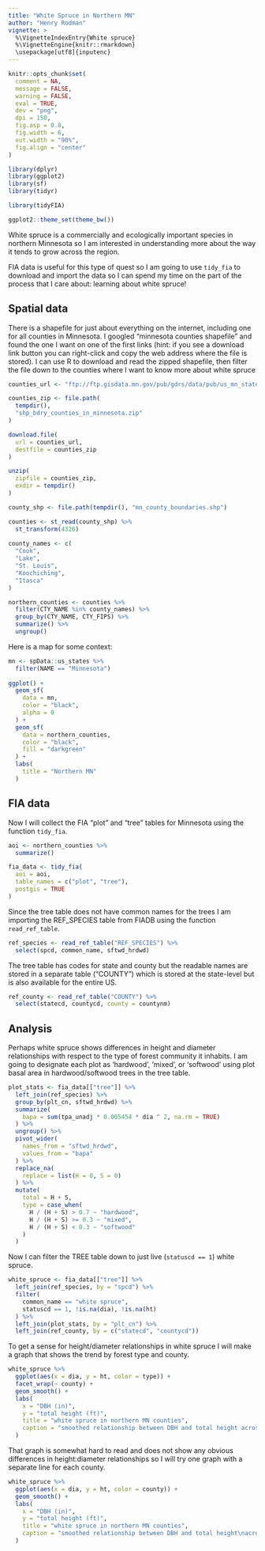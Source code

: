 ```yaml
---
title: "White Spruce in Northern MN"
author: "Henry Rodman"
vignette: >
  %\VignetteIndexEntry{White spruce}
  %\VignetteEngine{knitr::rmarkdown}
  \usepackage[utf8]{inputenc}
---
```


```r
knitr::opts_chunk$set(
  comment = NA,
  message = FALSE,
  warning = FALSE,
  eval = TRUE,
  dev = "png",
  dpi = 150,
  fig.asp = 0.8,
  fig.width = 6,
  out.width = "90%",
  fig.align = "center"
)
```

```r
library(dplyr)
library(ggplot2)
library(sf)
library(tidyr)

library(tidyFIA)

ggplot2::theme_set(theme_bw())
```

White spruce is a commercially and ecologically important species in northern Minnesota so I am interested in understanding more about the way it tends to grow across the region.

FIA data is useful for this type of quest so I am going to use `tidy_fia` to download and import the data so I can spend my time on the part of the process that I care about: learning about white spruce!

## Spatial data
There is a shapefile for just about everything on the internet, including one for all counties in Minnesota.
I googled "minnesota counties shapefile" and found the one I want on one of the first links (hint: if you see a download link button you can right-click and copy the web address where the file is stored).
I can use R to download and read the zipped shapefile, then filter the file down to the counties where I want to know more about white spruce
```r
counties_url <- "ftp://ftp.gisdata.mn.gov/pub/gdrs/data/pub/us_mn_state_dnr/bdry_counties_in_minnesota/shp_bdry_counties_in_minnesota.zip"

counties_zip <- file.path(
  tempdir(),
  "shp_bdry_counties_in_minnesota.zip"
)

download.file(
  url = counties_url,
  destfile = counties_zip
)

unzip(
  zipfile = counties_zip,
  exdir = tempdir()
)

county_shp <- file.path(tempdir(), "mn_county_boundaries.shp")

counties <- st_read(county_shp) %>%
  st_transform(4326)
  
county_names <- c(
  "Cook",
  "Lake",
  "St. Louis",
  "Koochiching",
  "Itasca"
)

northern_counties <- counties %>%
  filter(CTY_NAME %in% county_names) %>%
  group_by(CTY_NAME, CTY_FIPS) %>%
  summarize() %>%
  ungroup()
```

Here is a map for some context:
```r
mn <- spData::us_states %>%
  filter(NAME == "Minnesota")
  
ggplot() +
  geom_sf(
    data = mn,
    color = "black",
    alpha = 0
  ) +
  geom_sf(
    data = northern_counties,
    color = "black",
    fill = "darkgreen"
  ) +
  labs(
    title = "Northern MN"
  )
```

## FIA data

Now I will collect the FIA "plot" and "tree" tables for Minnesota using the function `tidy_fia`.

```r
aoi <- northern_counties %>%
  summarize()

fia_data <- tidy_fia(
  aoi = aoi,
  table_names = c("plot", "tree"),
  postgis = TRUE
)
```

Since the tree table does not have common names for the trees I am importing the REF_SPECIES table from FIADB using the function `read_ref_table`.
```r
ref_species <- read_ref_table("REF_SPECIES") %>%
  select(spcd, common_name, sftwd_hrdwd)

```

The tree table has codes for state and county but the readable names are stored in a separate table ("COUNTY") which is stored at the state-level but is also available for the entire US.
```r
ref_county <- read_ref_table("COUNTY") %>%
  select(statecd, countycd, county = countynm)
```

## Analysis

Perhaps white spruce shows differences in height and diameter relationships with respect to the type of forest community it inhabits.
I am going to designate each plot as 'hardwood', 'mixed', or 'softwood' using plot basal area in hardwood/softwood trees in the tree table.

```r
plot_stats <- fia_data[["tree"]] %>%
  left_join(ref_species) %>%
  group_by(plt_cn, sftwd_hrdwd) %>%
  summarize(
    bapa = sum(tpa_unadj * 0.005454 * dia ^ 2, na.rm = TRUE)
  ) %>%
  ungroup() %>%
  pivot_wider(
    names_from = "sftwd_hrdwd",
    values_from = "bapa"
  ) %>%
  replace_na(
    replace = list(H = 0, S = 0)
  ) %>%
  mutate(
    total = H + S,
    type = case_when(
      H / (H + S) > 0.7 ~ "hardwood",
      H / (H + S) >= 0.3 ~ "mixed",
      H / (H + S) < 0.3 ~ "softwood"
    )
  )

```

Now I can filter the TREE table down to just live (`statuscd == 1`) white spruce.
```r
white_spruce <- fia_data[["tree"]] %>%
  left_join(ref_species, by = "spcd") %>%
  filter(
    common_name == "white spruce",
    statuscd == 1, !is.na(dia), !is.na(ht)
  ) %>%
  left_join(plot_stats, by = "plt_cn") %>%
  left_join(ref_county, by = c("statecd", "countycd"))
```

To get a sense for height/diameter relationships in white spruce I will make a graph that shows the trend by forest type and county.
```r
white_spruce %>%
  ggplot(aes(x = dia, y = ht, color = type)) +
  facet_wrap(~ county) +
  geom_smooth() +
  labs(
    x = "DBH (in)",
    y = "total height (ft)",
    title = "white spruce in northern MN counties",
    caption = "smoothed relationship between DBH and total height across all\nwhite spruce observed on FIA plots since 2000"
  )

```

That graph is somewhat hard to read and does not show any obvious differences in height:diameter relationships so I will try one graph with a separate line for each county.
```r
white_spruce %>%
  ggplot(aes(x = dia, y = ht, color = county)) +
  geom_smooth() +
  labs(
    x = "DBH (in)",
    y = "total height (ft)",
    title = "white spruce in northern MN counties",
    caption = "smoothed relationship between DBH and total height\nacross all white spruce observed on FIA plots since 2000"
  )

```

